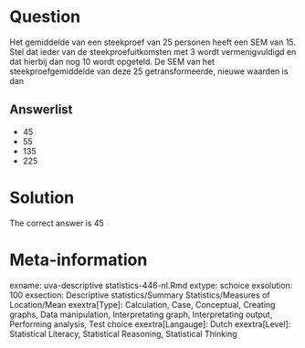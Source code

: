 Question
========

Het gemiddelde van een steekproef van 25 personen heeft een SEM van 15. Stel dat ieder van de steekproefuitkomsten met 3 wordt vermenigvuldigd en dat hierbij dan nog 10 wordt opgeteld. De SEM van het steekproefgemiddelde van deze 25 getransformeerde, nieuwe waarden is dan 

Answerlist
----------
* 45
* 55
* 135
* 225

Solution
========

The correct answer is  45 

Meta-information
================
exname: uva-descriptive statistics-446-nl.Rmd 
extype: schoice 
exsolution: 100 
exsection: Descriptive statistics/Summary Statistics/Measures of Location/Mean
exextra[Type]: Calculation, Case, Conceptual, Creating graphs, Data manipulation, Interpretating graph, Interpretating output, Performing analysis, Test choice 
exextra[Langauge]: Dutch 
exextra[Level]: Statistical Literacy, Statistical Reasoning, Statistical Thinking 
